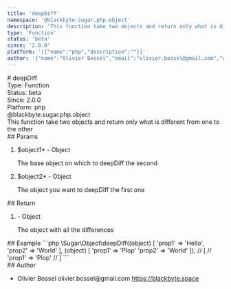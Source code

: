 ```yaml
---
title: 'deepDiff'
namespace: '@blackbyte.sugar.php.object'
description: 'This function take two objects and return only what is different from one to the other'
type: 'Function'
status: 'beta'
since: '2.0.0'
platform: '[{"name":"php","description":""}]'
author: '{"name":"Olivier Bossel","email":"olivier.bossel@gmail.com","url":"https://blackbyte.space"}'
---
```


<div class="docmap-mdx">
  # deepDiff
  <div class="_metas">
    <div class="_type">
      <span class="_type-label">Type:</span>
      <span class="_type-value">Function</span>
    </div>
    <div class="_status">
      <span class="_status-label">Status:</span>
      <span class="_status-value -beta">beta</span>
    </div>
    <div class="_since">
      <span class="_since-label">Since:</span>
      <span class="_since-value">2.0.0</span>
    </div>
    <div class="_platform">
      <span class="_platform-label">Platform:</span>
      <span class="_platform-value -php">php</span>
    </div>
  </div>
  <div class="_namespace">@blackbyte.sugar.php.object</div>
  <div class="_description typo-lead typo-format">
    This function take two objects and return only what is different from one to
    the other
  </div>
  <div class="_params">
    ## Params
    <ol class="_list">
      <li class="_item">
        <span class="_name">
          $object1<span class="_required">*</span>
        </span>
        <span class="_default">-</span> <span class="_type">Object</span>
        <p class="_description">
          The base object on which to deepDiff the second
        </p>
      </li>
      <li class="_item">
        <span class="_name">
          $object2<span class="_required">*</span>
        </span>
        <span class="_default">-</span> <span class="_type">Object</span>
        <p class="_description">
          The object you want to deepDiff the first one
        </p>
      </li>
    </ol>
  </div>
  <div class="_return">
    ## Return
    <ol class="_list">
      <li class="_item">
        <span class="_default">-</span>
        <span class="_type">Object</span>
        <p class="_description">The object with all the differences</p>
      </li>
    </ol>
  </div>
  <div class="_examples">
    ## Example ```php \Sugar\Object\deepDiff((object) [ 'prop1' => 'Hello',
    'prop2' => 'World' ], (object) [ 'prop1' => 'Plop' 'prop2' => 'World' ]); //
    [ // 'prop1' => 'Plop' // ] ```
  </div>
  <div class="_author">
    ## Author
    <ul class="_list">
      <li class="_item">
        <span class="_name">Olivier Bossel</span>
        <span class="_email">olivier.bossel@gmail.com</span>
        <a href="https://blackbyte.space" target="_blank" class="_url">
          https://blackbyte.space
        </a>
      </li>
    </ul>
  </div>
</div>
